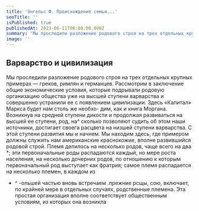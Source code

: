 ```yaml
---
title: 'Энгельс Ф. Происхождение семьи...'
seoTitle: ''
isPublished: true
publishedAt: 2023-06-11T08:00:00.000Z
summary: 'Мы проследили разложение родового строя на трех отдельных крупных примерах — греков, римлян и германцев. '
image: ''
---
```


## Варварство и цивилизация

Мы проследили разложение родового строя на
трех отдельных крупных примерах — греков, римлян
и германцев. Рассмотрим в заключение общие экономические условия, которые подрывали родовую организацию общества уже на высшей ступени варварства
и совершенно устранили ее с появлением цивилизации.
Здесь «Капитал» Маркса будет нам столь же необхо- дим, как и книга Моргана.
Возникнув на средней ступени дикости и продолжая развиваться на высшей ее ступени, род, на^
сколько позволяют судить об этом наши источники, достигает своега расцвета на низшей ступени варварства.
С этой ступени развития мы и начнем.
Мы находим здесь, где примером должны служить нам американские краснокожие, вполне развившийся родовой строй. Племя делилось на несколько
родов, чаще всего на два \*; эти первоначальные роды
распадаются каждый, но мере роста населения, на
несколько дочерних родов, по отношению к которым
первоначальный род выступает как фратрия; самое
племя распадается на несколько племен, в каждом из

- ^ -ольшей частью вновь встречаем .прежние
  рсщы, сою, включает, по крайней мере в отдельных
  случаях, родственные племена. Эта простая организация вполне соответствует общественным условиям, из
  которых она возникла
